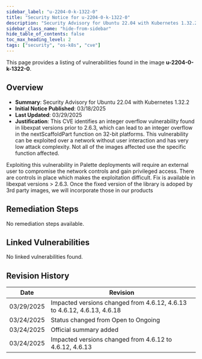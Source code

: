 ```yaml
---
sidebar_label: "u-2204-0-k-1322-0"
title: "Security Notice for u-2204-0-k-1322-0"
description: "Security Advisory for Ubuntu 22.04 with Kubernetes 1.32.2"
sidebar_class_name: "hide-from-sidebar"
hide_table_of_contents: false
toc_max_heading_level: 2
tags: ["security", "os-k8s", "cve"]
---
```


This page provides a listing of vulnerabilities found in the image **u-2204-0-k-1322-0**.

## Overview

- **Summary**: Security Advisory for Ubuntu 22.04 with Kubernetes 1.32.2
- **Initial Notice Published**: 03/18/2025
- **Last Updated**: 03/29/2025
- **Justification**: This CVE identifies an integer overflow vulnerability found in libexpat versions prior to 2.6.3, which can lead to an integer overflow in the nextScaffoldPart function on 32-bit platforms. This vulnerability can be exploited over a network without user interaction and has very low attack complexity. Not all of the images affected use the specific function affected. 
 
Exploiting this vulnerability in Palette deployments will require an external user to compromise the network controls and gain privileged access. There are controls in place which makes the exploitation difficult. Fix is available in libexpat versions > 2.6.3. Once the fixed version of the library is adoped by 3rd party images, we will incorporate those in our products

## Remediation Steps

No remediation steps available.

## Linked Vulnerabilities

<div class="auto-generated-os-linked-table">

No linked vulnerabilities found.

</div>

## Revision History

| Date | Revision |
| --- | --- |
| 03/29/2025 | Impacted versions changed from 4.6.12, 4.6.13 to 4.6.12, 4.6.13, 4.6.18 |
| 03/24/2025 | Status changed from Open to Ongoing |
| 03/24/2025 | Official summary added |
| 03/24/2025 | Impacted versions changed from 4.6.12 to 4.6.12, 4.6.13 |
